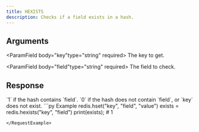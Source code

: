 ```yaml
---
title: HEXISTS
description: Checks if a field exists in a hash.
---
```



## Arguments

<ParamField body="key"type="string" required>
  The key to get.
</ParamField>

<ParamField body="field"type="string" required>
 The field to check.
</ParamField>

## Response

<ResponseField  type="integer" required>
   `1` if the hash contains `field`. `0` if the hash does not contain `field`, or `key` does not exist.
</ResponseField>

<RequestExample>
```py Example
redis.hset("key", "field", "value")
exists = redis.hexists("key", "field")
print(exists); # 1

```
</RequestExample>